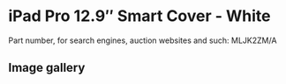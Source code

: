 
# iPad Pro 12.9″ Smart Cover - White

Part number, for search engines, auction websites and such: MLJK2ZM/A

## Image gallery

<div style={{ width: "768px" }}>
  <GalleryComponent
    images={[
      {
        original: "/everysource/MLJK2.webp",
        thumbnail: "/everypreview/MLJK2.webp",
      },
      {
        original: "/everysource/MLJK2_AV1_GOLD.webp",
        thumbnail: "/everypreview/MLJK2_AV1_GOLD.webp",
      },
      {
        original: "/everysource/MLJK2_AV1_SILVER.webp",
        thumbnail: "/everypreview/MLJK2_AV1_SILVER.webp",
      },
      {
        original: "/everysource/MLJK2_AV1_SPACE_GRAY.webp",
        thumbnail: "/everypreview/MLJK2_AV1_SPACE_GRAY.webp",
      },
      {
        original: "/everysource/MLJK2_AV2.webp",
        thumbnail: "/everypreview/MLJK2_AV2.webp",
      },
      {
        original: "/everysource/MLJK2_AV3.webp",
        thumbnail: "/everypreview/MLJK2_AV3.webp",
      }
    ]}
  />
</div>